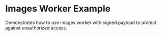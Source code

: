 
# Images Worker Example

Demonstrates how to use images worker with signed payload to protect against unauthorized access.

<StackblitzEmbed
  file="app/examples/new-api-images-worker/page.tsx"
  initialBrowserPath="/examples/new-api-images-worker"
/>
